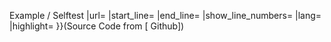 <noinclude>
Example / Selftest
{{{{FULLPAGENAME}}|url=https://github.com/OpenSemanticLab/osw-python/blob/b83d590553231dcc74d849af7f40239ef43546e0/src/osw/core.py#L49-L61}}
<templatedata>
{
	"params": {
		"url": {
			"type": "url",
			"required": true,
			"suggested": true,
			"label": "Github (perma)link",
			"description": "When using line numbers (in the link or as parameter) use the permalink!",
			"example": "https://github.com/OpenSemanticLab/mediawiki-extensions-OpenSemanticLab/blob/ca3558f07d1eb90d504f8304ae0a93d8a3c2a85c/includes/OpenSemanticLab.php#L3-L12"
		},
		"start_line": {
			"type": "number",
			"label": "Start line",
			"description": "Start line of a sub-section of the file. Can also be specified in the link as #L3",
			"example": "3"
		},
		"end_line": {
			"type": "number",
			"label": "End line",
			"description": "Start line of a sub-section of the file. Can also be specified in the link as #L3-L12",
			"example": "12"
		},
		"show_line_numbers": {
			"type": "boolean",
			"label": "Show line numbers",
			"description": "If selected, line numbers are displayed",
			"autovalue": "0"
		},
		"lang": {
			"type": "string",
			"label": "Language",
			"description": "Language for the syntax highlighting. Auto-detected from the file suffix (e. g. \".py\") for some languages, defaults to \"text\".",
			"example": "python"
		},
		"highlight": {
			"type": "string",
			"label": "Highlighted lines",
			"description": "List of lines or line ranges to highlight. Line numbers are absolute and must be between start and end line of a block selection.",
			"example": "5,7,9-10",
			"suggested": true
		},
		"uuid": {
			"label": "UUID (auto-generated, should not be changed)",
			"type": "string",
			"autovalue": "{{subst:UUID}}",
			"required": true
		}
	},
	"format": "block",
	"description": "Embeds a source code block from github with syntax highlighting",
	"paramOrder": [
		"url",
		"start_line",
		"end_line",
		"show_line_numbers",
		"lang",
		"highlight",
		"uuid"
	]
}
</templatedata>
</noinclude>
<includeonly>

{{#invoke:Viewer/Github|code
|uuid={{{uuid|}}}
|url={{{url|}}}
|start_line={{{start_line|}}}
|end_line={{{end_line|}}}
|show_line_numbers={{{show_line_numbers|}}}
|lang={{{lang|}}}
|highlight={{{highlight|}}}
}}(Source Code from [{{{url|}}} Github])
</includeonly>